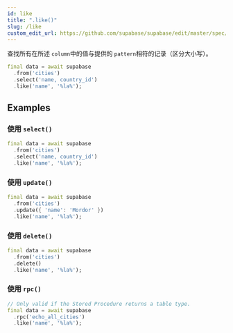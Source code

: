 ```yaml
---
id: like
title: ".like()"
slug: /like
custom_edit_url: https://github.com/supabase/supabase/edit/master/spec/supabase_dart_v1.yml
---
```


查找所有在所述 `column`中的值与提供的 `pattern`相符的记录（区分大小写）。


```dart
final data = await supabase
  .from('cities')
  .select('name, country_id')
  .like('name', '%la%');
```


















## Examples

### 使用 `select()`



```dart
final data = await supabase
  .from('cities')
  .select('name, country_id')
  .like('name', '%la%');
```

### 使用 `update()`



```dart
final data = await supabase
  .from('cities')
  .update({ 'name': 'Mordor' })
  .like('name', '%la%');
```

### 使用 `delete()`



```dart
final data = await supabase
  .from('cities')
  .delete()
  .like('name', '%la%');
```

### 使用 `rpc()`



```dart
// Only valid if the Stored Procedure returns a table type.
final data = await supabase
  .rpc('echo_all_cities')
  .like('name', '%la%');
```